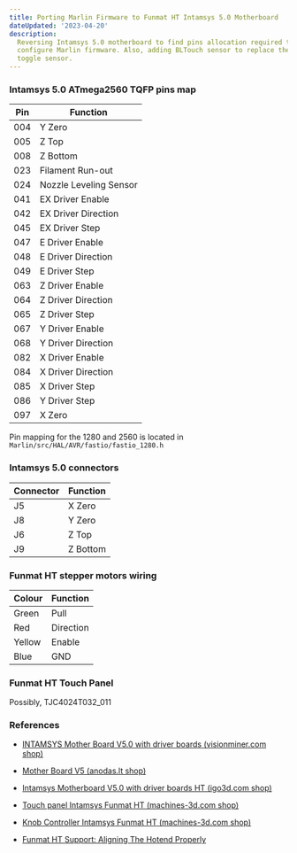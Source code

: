 ```yaml
---
title: Porting Marlin Firmware to Funmat HT Intamsys 5.0 Motherboard
dateUpdated: '2023-04-20'
description:
  Reversing Intamsys 5.0 motherboard to find pins allocation required to
  configure Marlin firmware. Also, adding BLTouch sensor to replace the built-in
  toggle sensor.
---
```


### Intamsys 5.0 ATmega2560 TQFP pins map

| Pin | Function               |
| --- | ---------------------- |
| 004 | Y Zero                 |
| 005 | Z Top                  |
| 008 | Z Bottom               |
| 023 | Filament Run-out       |
| 024 | Nozzle Leveling Sensor |
| 041 | EX Driver Enable       |
| 042 | EX Driver Direction    |
| 045 | EX Driver Step         |
| 047 | E Driver Enable        |
| 048 | E Driver Direction     |
| 049 | E Driver Step          |
| 063 | Z Driver Enable        |
| 064 | Z Driver Direction     |
| 065 | Z Driver Step          |
| 067 | Y Driver Enable        |
| 068 | Y Driver Direction     |
| 082 | X Driver Enable        |
| 084 | X Driver Direction     |
| 085 | X Driver Step          |
| 086 | Y Driver Step          |
| 097 | X Zero                 |

Pin mapping for the 1280 and 2560 is located in
`Marlin/src/HAL/AVR/fastio/fastio_1280.h`

### Intamsys 5.0 connectors

| Connector | Function |
| --------- | -------- |
| J5        | X Zero   |
| J8        | Y Zero   |
| J6        | Z Top    |
| J9        | Z Bottom |

### Funmat HT stepper motors wiring

| Colour | Function  |
| ------ | --------- |
| Green  | Pull      |
| Red    | Direction |
| Yellow | Enable    |
| Blue   | GND       |

### Funmat HT Touch Panel

Possibly, TJC4024T032_011

### References

- [INTAMSYS Mother Board V5.0 with driver boards (visionminer.com shop)](https://visionminer.com/products/mother-board)
- [Mother Board V5 (anodas.lt shop)](https://www.anodas.lt/en/intamsys-mother-board-v5-0-with-driver-boards)
- [Intamsys Motherboard V5.0 with driver boards HT (igo3d.com shop)](https://www.igo3d.com/intamsys-motherboard-v5-with-driver-boards)
- [Touch panel Intamsys Funmat HT (machines-3d.com shop)](https://www.machines-3d.com/en/touch-panel-intamsys-funmat-ht-xml-856_935_601-2700.html)
- [Knob Controller Intamsys Funmat HT (machines-3d.com shop)](https://www.machines-3d.com/en/knob-controller-intamsys-funmat-ht-xml-856_935_601-2689.html)

- [Funmat HT Support: Aligning The Hotend Properly](https://www.youtube.com/watch?v=gbVJOSz8gRU)
